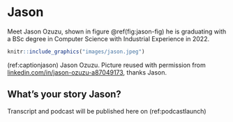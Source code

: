 # Jason {#jason}

Meet Jason Ozuzu, shown in figure \@ref(fig:jason-fig) he is graduating with a BSc degree in Computer Science with Industrial Experience in 2022.

```r
knitr::include_graphics("images/jason.jpeg")
```
(ref:captionjason) Jason Ozuzu. Picture reused with permission from [linkedin.com/in/jason-ozuzu-a87049173](https://www.linkedin.com/in/jason-ozuzu-a87049173/), thanks Jason.

## What's your story Jason? {#jason-story}

Transcript and podcast will be published here on (ref:podcastlaunch)
